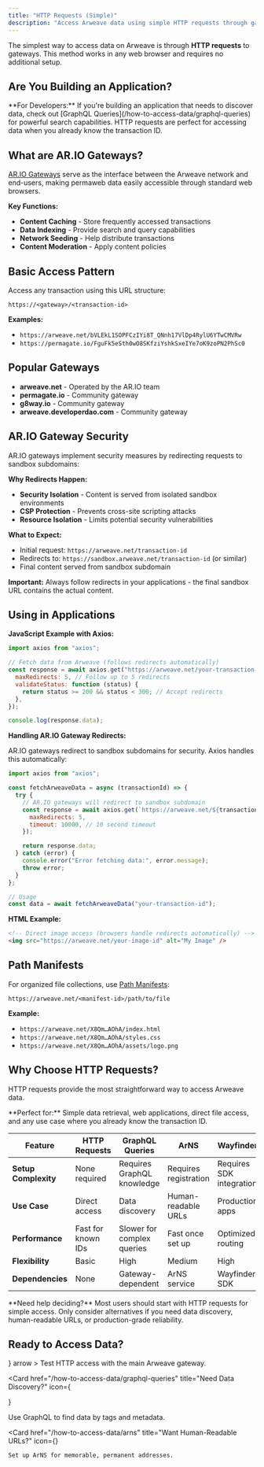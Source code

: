 ```yaml
---
title: "HTTP Requests (Simple)"
description: "Access Arweave data using simple HTTP requests through gateways - no setup required"
---
```


The simplest way to access data on Arweave is through **HTTP requests** to gateways. This method works in any web browser and requires no additional setup.

## Are You Building an Application?

<Callout type="info">
  **For Developers:** If you're building an application that needs to discover
  data, check out [GraphQL Queries](/how-to-access-data/graphql-queries) for
  powerful search capabilities. HTTP requests are perfect for accessing data
  when you already know the transaction ID.
</Callout>

## What are AR.IO Gateways?

[AR.IO Gateways](https://cookbook.bobinstein.com/fundamentals/accessing-arweave-data/gateways.html) serve as the interface between the Arweave network and end-users, making permaweb data easily accessible through standard web browsers.

**Key Functions:**

- **Content Caching** - Store frequently accessed transactions
- **Data Indexing** - Provide search and query capabilities
- **Network Seeding** - Help distribute transactions
- **Content Moderation** - Apply content policies

## Basic Access Pattern

Access any transaction using this URL structure:

```
https://<gateway>/<transaction-id>
```

**Examples:**

- `https://arweave.net/bVLEkL1SOPFCzIYi8T_QNnh17VlDp4RylU6YTwCMVRw`
- `https://permagate.io/FguFk5eSth0wO8SKfziYshkSxeIYe7oK9zoPN2PhSc0`

## Popular Gateways

- **arweave.net** - Operated by the AR.IO team
- **permagate.io** - Community gateway
- **g8way.io** - Community gateway
- **arweave.developerdao.com** - Community gateway

## AR.IO Gateway Security

AR.IO gateways implement security measures by redirecting requests to sandbox subdomains:

**Why Redirects Happen:**

- **Security Isolation** - Content is served from isolated sandbox environments
- **CSP Protection** - Prevents cross-site scripting attacks
- **Resource Isolation** - Limits potential security vulnerabilities

**What to Expect:**

- Initial request: `https://arweave.net/transaction-id`
- Redirects to: `https://sandbox.arweave.net/transaction-id` (or similar)
- Final content served from sandbox subdomain

**Important:** Always follow redirects in your applications - the final sandbox URL contains the actual content.

## Using in Applications

**JavaScript Example with Axios:**

```js
import axios from "axios";

// Fetch data from Arweave (follows redirects automatically)
const response = await axios.get("https://arweave.net/your-transaction-id", {
  maxRedirects: 5, // Follow up to 5 redirects
  validateStatus: function (status) {
    return status >= 200 && status < 300; // Accept redirects
  },
});

console.log(response.data);
```

**Handling AR.IO Gateway Redirects:**

AR.IO gateways redirect to sandbox subdomains for security. Axios handles this automatically:

```js
import axios from "axios";

const fetchArweaveData = async (transactionId) => {
  try {
    // AR.IO gateways will redirect to sandbox subdomain
    const response = await axios.get(`https://arweave.net/${transactionId}`, {
      maxRedirects: 5,
      timeout: 10000, // 10 second timeout
    });

    return response.data;
  } catch (error) {
    console.error("Error fetching data:", error.message);
    throw error;
  }
};

// Usage
const data = await fetchArweaveData("your-transaction-id");
```

**HTML Example:**

```html
<!-- Direct image access (browsers handle redirects automatically) -->
<img src="https://arweave.net/your-image-id" alt="My Image" />
```

## Path Manifests

For organized file collections, use [Path Manifests](https://cookbook.bobinstein.com/fundamentals/accessing-arweave-data/manifests.html):

```
https://arweave.net/<manifest-id>/path/to/file
```

**Example:**

- `https://arweave.net/X8Qm…AOhA/index.html`
- `https://arweave.net/X8Qm…AOhA/styles.css`
- `https://arweave.net/X8Qm…AOhA/assets/logo.png`

## Why Choose HTTP Requests?

HTTP requests provide the most straightforward way to access Arweave data.

<Callout type="note">
  **Perfect for:** Simple data retrieval, web applications, direct file access,
  and any use case where you already know the transaction ID.
</Callout>

| Feature              | HTTP Requests      | GraphQL Queries            | ArNS                  | Wayfinder                |
| -------------------- | ------------------ | -------------------------- | --------------------- | ------------------------ |
| **Setup Complexity** | None required      | Requires GraphQL knowledge | Requires registration | Requires SDK integration |
| **Use Case**         | Direct access      | Data discovery             | Human-readable URLs   | Production apps          |
| **Performance**      | Fast for known IDs | Slower for complex queries | Fast once set up      | Optimized routing        |
| **Flexibility**      | Basic              | High                       | Medium                | High                     |
| **Dependencies**     | None               | Gateway-dependent          | ArNS service          | Wayfinder SDK            |

<Callout type="info">
  **Need help deciding?** Most users should start with HTTP requests for simple
  access. Only consider alternatives if you need data discovery, human-readable
  URLs, or production-grade reliability.
</Callout>

## Ready to Access Data?

<Cards>
  <Card 
    href="https://arweave.net" 
    title="Try arweave.net"
    icon={<Globe />}
    arrow
  >
    Test HTTP access with the main Arweave gateway.
  </Card>

<Card
  href="/how-to-access-data/graphql-queries"
  title="Need Data Discovery?"
  icon={<Search />}
>
  Use GraphQL to find data by tags and metadata.
</Card>

  <Card 
    href="/how-to-access-data/arns" 
    title="Want Human-Readable URLs?"
    icon={<Link />}
  >
    Set up ArNS for memorable, permanent addresses.
  </Card>
</Cards>
